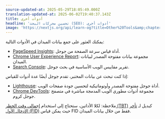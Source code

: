 ```yaml
---
source-updated-at: 2025-05-29T18:05:49.000Z
translation-updated-at: 2025-06-02T19:40:37.143Z
title: أدوات أخرى
headline: 'تحسين محركات البحث (SEO): أدوات أخرى'
image: 'https://nextjs.org/api/learn-og?title=Other%20Tools&amp;chapter=32'
---
```


يمكنك العثور على جمع بيانات الميدان في الأدوات التالية:

*   [PageSpeed Insights](https://developers.google.com/speed/pagespeed/insights/): أداة قياس سرعة الصفحة من جوجل.
*   [Chrome User Experience Report](https://developers.google.com/web/tools/chrome-user-experience-report): مجموعة بيانات مفتوحة المصدر لبيانات الميدان.
*   [Search Console](https://support.google.com/webmasters/answer/9205520): تقرير مقاييس الويب الأساسية في بحث جوجل.

إذا كنت تبحث عن بيانات المختبر، تقدم جوجل أيضًا عدة أدوات للقياس:

*   [Lighthouse](https://developers.google.com/web/tools/lighthouse?hl=en): أداة جوجل مفتوحة المصدر وأوتوماتيكية لتحسين جودة صفحات الويب.
*   [Chrome DevTools](https://developer.chrome.com/docs/devtools/): مجموعة أدوات مطوري الويب المدمجة مباشرة في متصفح جوجل كروم.

ملاحظة: لكلا الأداتين، ستحتاج إلى استخدام [إجمالي وقت الحظر (TBT)](https://web.dev/tbt/) كبديل لـ [تأخر الإدخال الأول (FID)](https://web.dev/fid/) حيث يمكن قياس FID فقط من خلال بيانات الميدان.